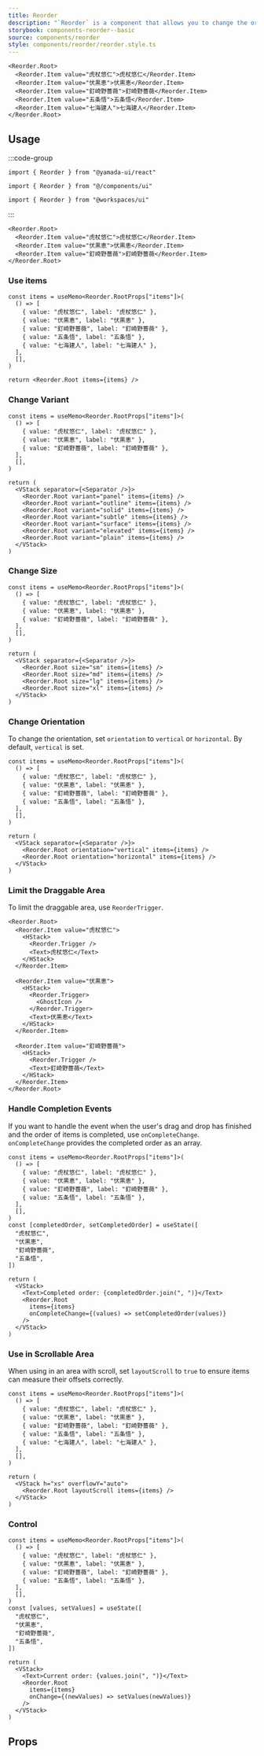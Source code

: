```yaml
---
title: Reorder
description: "`Reorder` is a component that allows you to change the order of items using drag and drop."
storybook: components-reorder--basic
source: components/reorder
style: components/reorder/reorder.style.ts
---
```


```tsx preview
<Reorder.Root>
  <Reorder.Item value="虎杖悠仁">虎杖悠仁</Reorder.Item>
  <Reorder.Item value="伏黒恵">伏黒恵</Reorder.Item>
  <Reorder.Item value="釘崎野薔薇">釘崎野薔薇</Reorder.Item>
  <Reorder.Item value="五条悟">五条悟</Reorder.Item>
  <Reorder.Item value="七海建人">七海建人</Reorder.Item>
</Reorder.Root>
```

## Usage

:::code-group

```tsx [package]
import { Reorder } from "@yamada-ui/react"
```

```tsx [alias]
import { Reorder } from "@/components/ui"
```

```tsx [monorepo]
import { Reorder } from "@workspaces/ui"
```

:::

```tsx
<Reorder.Root>
  <Reorder.Item value="虎杖悠仁">虎杖悠仁</Reorder.Item>
  <Reorder.Item value="伏黒恵">伏黒恵</Reorder.Item>
  <Reorder.Item value="釘崎野薔薇">釘崎野薔薇</Reorder.Item>
</Reorder.Root>
```

### Use items

```tsx preview functional
const items = useMemo<Reorder.RootProps["items"]>(
  () => [
    { value: "虎杖悠仁", label: "虎杖悠仁" },
    { value: "伏黒恵", label: "伏黒恵" },
    { value: "釘崎野薔薇", label: "釘崎野薔薇" },
    { value: "五条悟", label: "五条悟" },
    { value: "七海建人", label: "七海建人" },
  ],
  [],
)

return <Reorder.Root items={items} />
```

### Change Variant

```tsx preview functional
const items = useMemo<Reorder.RootProps["items"]>(
  () => [
    { value: "虎杖悠仁", label: "虎杖悠仁" },
    { value: "伏黒恵", label: "伏黒恵" },
    { value: "釘崎野薔薇", label: "釘崎野薔薇" },
  ],
  [],
)

return (
  <VStack separator={<Separator />}>
    <Reorder.Root variant="panel" items={items} />
    <Reorder.Root variant="outline" items={items} />
    <Reorder.Root variant="solid" items={items} />
    <Reorder.Root variant="subtle" items={items} />
    <Reorder.Root variant="surface" items={items} />
    <Reorder.Root variant="elevated" items={items} />
    <Reorder.Root variant="plain" items={items} />
  </VStack>
)
```

### Change Size

```tsx preview functional
const items = useMemo<Reorder.RootProps["items"]>(
  () => [
    { value: "虎杖悠仁", label: "虎杖悠仁" },
    { value: "伏黒恵", label: "伏黒恵" },
    { value: "釘崎野薔薇", label: "釘崎野薔薇" },
  ],
  [],
)

return (
  <VStack separator={<Separator />}>
    <Reorder.Root size="sm" items={items} />
    <Reorder.Root size="md" items={items} />
    <Reorder.Root size="lg" items={items} />
    <Reorder.Root size="xl" items={items} />
  </VStack>
)
```

### Change Orientation

To change the orientation, set `orientation` to `vertical` or `horizontal`. By default, `vertical` is set.

```tsx preview functional
const items = useMemo<Reorder.RootProps["items"]>(
  () => [
    { value: "虎杖悠仁", label: "虎杖悠仁" },
    { value: "伏黒恵", label: "伏黒恵" },
    { value: "釘崎野薔薇", label: "釘崎野薔薇" },
    { value: "五条悟", label: "五条悟" },
  ],
  [],
)

return (
  <VStack separator={<Separator />}>
    <Reorder.Root orientation="vertical" items={items} />
    <Reorder.Root orientation="horizontal" items={items} />
  </VStack>
)
```

### Limit the Draggable Area

To limit the draggable area, use `ReorderTrigger`.

```tsx preview
<Reorder.Root>
  <Reorder.Item value="虎杖悠仁">
    <HStack>
      <Reorder.Trigger />
      <Text>虎杖悠仁</Text>
    </HStack>
  </Reorder.Item>

  <Reorder.Item value="伏黒恵">
    <HStack>
      <Reorder.Trigger>
        <GhostIcon />
      </Reorder.Trigger>
      <Text>伏黒恵</Text>
    </HStack>
  </Reorder.Item>

  <Reorder.Item value="釘崎野薔薇">
    <HStack>
      <Reorder.Trigger />
      <Text>釘崎野薔薇</Text>
    </HStack>
  </Reorder.Item>
</Reorder.Root>
```

### Handle Completion Events

If you want to handle the event when the user's drag and drop has finished and the order of items is completed, use `onCompleteChange`. `onCompleteChange` provides the completed order as an array.

```tsx preview functional
const items = useMemo<Reorder.RootProps["items"]>(
  () => [
    { value: "虎杖悠仁", label: "虎杖悠仁" },
    { value: "伏黒恵", label: "伏黒恵" },
    { value: "釘崎野薔薇", label: "釘崎野薔薇" },
    { value: "五条悟", label: "五条悟" },
  ],
  [],
)
const [completedOrder, setCompletedOrder] = useState([
  "虎杖悠仁",
  "伏黒恵",
  "釘崎野薔薇",
  "五条悟",
])

return (
  <VStack>
    <Text>Completed order: {completedOrder.join(", ")}</Text>
    <Reorder.Root
      items={items}
      onCompleteChange={(values) => setCompletedOrder(values)}
    />
  </VStack>
)
```

### Use in Scrollable Area

When using in an area with scroll, set `layoutScroll` to `true` to ensure items can measure their offsets correctly.

```tsx preview functional
const items = useMemo<Reorder.RootProps["items"]>(
  () => [
    { value: "虎杖悠仁", label: "虎杖悠仁" },
    { value: "伏黒恵", label: "伏黒恵" },
    { value: "釘崎野薔薇", label: "釘崎野薔薇" },
    { value: "五条悟", label: "五条悟" },
    { value: "七海建人", label: "七海建人" },
  ],
  [],
)

return (
  <VStack h="xs" overflowY="auto">
    <Reorder.Root layoutScroll items={items} />
  </VStack>
)
```

### Control

```tsx preview functional client
const items = useMemo<Reorder.RootProps["items"]>(
  () => [
    { value: "虎杖悠仁", label: "虎杖悠仁" },
    { value: "伏黒恵", label: "伏黒恵" },
    { value: "釘崎野薔薇", label: "釘崎野薔薇" },
    { value: "五条悟", label: "五条悟" },
  ],
  [],
)
const [values, setValues] = useState([
  "虎杖悠仁",
  "伏黒恵",
  "釘崎野薔薇",
  "五条悟",
])

return (
  <VStack>
    <Text>Current order: {values.join(", ")}</Text>
    <Reorder.Root
      items={items}
      onChange={(newValues) => setValues(newValues)}
    />
  </VStack>
)
```

## Props

<PropsTable name="reorder" />
